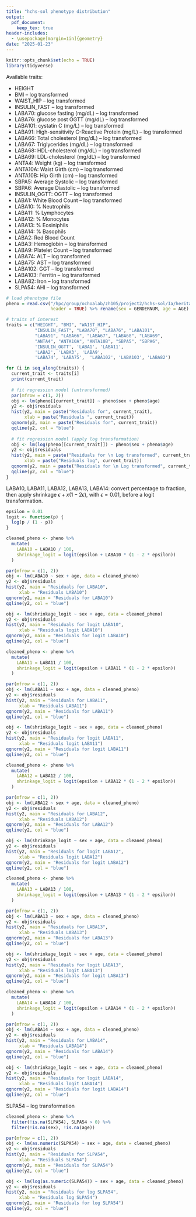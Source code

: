 ```yaml
---
title: "hchs-sol phenotype distribution"
output:
  pdf_document:
    keep_tex: true
header-includes:
  - \usepackage[margin=1in]{geometry}
date: "2025-01-23"
---
```


```r
knitr::opts_chunk$set(echo = TRUE)
library(tidyverse)
```

Available traits:

* HEIGHT
* BMI -- log transformed
* WAIST_HIP -- log transformed
* INSULIN_FAST -- log transformed
* LABA70: glucose fasting (mg/dL) -- log transformed
* LABA76: glucose post OGTT (mg/dL) -- log transformed
* LABA101: cystatin C (mg/L) -- log transformed
* LABA91: High-sensitivity C-Reactive Protein (mg/L) -- log transformed
* LABA66: Total cholesterol (mg/dL) -- log transformed
* LABA67: Triglycerides (mg/dL) -- log transformed
* LABA68: HDL-cholesterol (mg/dL) -- log transformed
* LABA69: LDL-cholesterol (mg/dL) -- log transformed
* ANTA4: Weight (kg) -- log transformed
* ANTA10A: Waist Girth (cm) -- log transformed
* ANTA10B: Hip Girth (cm) -- log transformed
* SBPA5: Average Systolic -- log transformed
* SBPA6: Average Diastolic -- log transformed
* INSULIN_OGTT: OGTT -- log transformed
* LABA1: White Blood Count -- log transformed
* LABA10: % Neutrophils 
* LABA11: % Lymphocytes 
* LABA12: % Monocytes 
* LABA13: % Eosiniphils 
* LABA14: % Basophils 
* LABA2: Red Blood Count 
* LABA3: Hemoglobin -- log transformed
* LABA9: Platelet Count -- log transformed
* LABA74: ALT -- log transformed
* LABA75: AST -- log transformed
* LABA102: GGT -- log transformed
* LABA103: Ferritin -- log transformed
* LABA82: Iron -- log transformed
* SLPA54: AHI -- log transformed
  
\newpage

```r
# load phenotype file
pheno = read.csv("/hpc/group/ochoalab/zh105/project2/hchs-sol/Ia/heritability/hchs_phen.csv", 
                 header = TRUE) %>% rename(sex = GENDERNUM, age = AGE)
```

```r
# traits of interest
traits = c("HEIGHT", "BMI", "WAIST_HIP", 
           "INSULIN_FAST", "LABA70", "LABA76", "LABA101", 
           "LABA91", "LABA66", "LABA67", "LABA68", "LABA69",
           "ANTA4", "ANTA10A", "ANTA10B", "SBPA5", "SBPA6",
           'INSULIN_OGTT', 'LABA1', 'LABA11',
           'LABA2', 'LABA3', 'LABA9',
           'LABA74', 'LABA75',  'LABA102', 'LABA103', 'LABA82')

for (i in seq_along(traits)) {
  current_trait <- traits[i]
  print(current_trait)
  
  # fit regression model (untransformed)
  par(mfrow = c(1, 2))
  obj <- lm(pheno[[current_trait]] ~ pheno$sex + pheno$age)
  y2 <- obj$residuals
  hist(y2, main = paste("Residuals for", current_trait), 
       xlab = paste("Residuals ", current_trait))
  qqnorm(y2, main = paste("Residuals for", current_trait))
  qqline(y2, col = "blue")
  
  # fit regression model (apply log transformation)
  obj <- lm(log(pheno[[current_trait]]) ~ pheno$sex + pheno$age)
  y2 <- obj$residuals
  hist(y2, main = paste("Residuals for \n Log transformed", current_trait), 
       xlab = paste("Residuals log", current_trait))
  qqnorm(y2, main = paste("Residuals for \n Log transformed", current_trait))
  qqline(y2, col = "blue")
}
```

LABA10, LABA11, LABA12, LABA13, LABA14: convert percentage to fraction, then apply shrinkage $\epsilon + x(1-2\epsilon)$, with $\epsilon = 0.01$, before a logit transformation.

```r
epsilon = 0.01
logit <- function(p) {
  log(p / (1 - p))
}

cleaned_pheno <- pheno %>%
  mutate(
    LABA10 = LABA10 / 100,                       
    shrinkage_logit = logit(epsilon + LABA10 * (1 - 2 * epsilon))
  )

par(mfrow = c(1, 2))
obj <- lm(LABA10 ~ sex + age, data = cleaned_pheno)
y2 <- obj$residuals
hist(y2, main = "Residuals for LABA10", 
     xlab = "Residuals LABA10")
qqnorm(y2, main = "Residuals for LABA10")
qqline(y2, col = "blue")

obj <- lm(shrinkage_logit ~ sex + age, data = cleaned_pheno)
y2 <- obj$residuals
hist(y2, main = "Residuals for logit LABA10", 
     xlab = "Residuals logit LABA10")
qqnorm(y2, main = "Residuals for logit LABA10")
qqline(y2, col = "blue")
```

```r
cleaned_pheno <- pheno %>%
  mutate(
    LABA11 = LABA11 / 100,                       
    shrinkage_logit = logit(epsilon + LABA11 * (1 - 2 * epsilon))
  )

par(mfrow = c(1, 2))
obj <- lm(LABA11 ~ sex + age, data = cleaned_pheno)
y2 <- obj$residuals
hist(y2, main = "Residuals for LABA11", 
     xlab = "Residuals LABA11")
qqnorm(y2, main = "Residuals for LABA11")
qqline(y2, col = "blue")

obj <- lm(shrinkage_logit ~ sex + age, data = cleaned_pheno)
y2 <- obj$residuals
hist(y2, main = "Residuals for logit LABA11", 
     xlab = "Residuals logit LABA11")
qqnorm(y2, main = "Residuals for logit LABA11")
qqline(y2, col = "blue")
```

```r
cleaned_pheno <- pheno %>%
  mutate(
    LABA12 = LABA12 / 100,                       
    shrinkage_logit = logit(epsilon + LABA12 * (1 - 2 * epsilon))
  )

par(mfrow = c(1, 2))
obj <- lm(LABA12 ~ sex + age, data = cleaned_pheno)
y2 <- obj$residuals
hist(y2, main = "Residuals for LABA12", 
     xlab = "Residuals LABA12")
qqnorm(y2, main = "Residuals for LABA12")
qqline(y2, col = "blue")

obj <- lm(shrinkage_logit ~ sex + age, data = cleaned_pheno)
y2 <- obj$residuals
hist(y2, main = "Residuals for logit LABA12", 
     xlab = "Residuals logit LABA12")
qqnorm(y2, main = "Residuals for logit LABA12")
qqline(y2, col = "blue")
```

```r
cleaned_pheno <- pheno %>%
  mutate(
    LABA13 = LABA13 / 100,                       
    shrinkage_logit = logit(epsilon + LABA13 * (1 - 2 * epsilon))
  )

par(mfrow = c(1, 2))
obj <- lm(LABA13 ~ sex + age, data = cleaned_pheno)
y2 <- obj$residuals
hist(y2, main = "Residuals for LABA13", 
     xlab = "Residuals LABA13")
qqnorm(y2, main = "Residuals for LABA13")
qqline(y2, col = "blue")

obj <- lm(shrinkage_logit ~ sex + age, data = cleaned_pheno)
y2 <- obj$residuals
hist(y2, main = "Residuals for logit LABA13", 
     xlab = "Residuals logit LABA13")
qqnorm(y2, main = "Residuals for logit LABA13")
qqline(y2, col = "blue")
```

```r
cleaned_pheno <- pheno %>%
  mutate(
    LABA14 = LABA14 / 100,                       
    shrinkage_logit = logit(epsilon + LABA14 * (1 - 2 * epsilon))
  )

par(mfrow = c(1, 2))
obj <- lm(LABA14 ~ sex + age, data = cleaned_pheno)
y2 <- obj$residuals
hist(y2, main = "Residuals for LABA14", 
     xlab = "Residuals LABA14")
qqnorm(y2, main = "Residuals for LABA14")
qqline(y2, col = "blue")

obj <- lm(shrinkage_logit ~ sex + age, data = cleaned_pheno)
y2 <- obj$residuals
hist(y2, main = "Residuals for logit LABA14", 
     xlab = "Residuals logit LABA14")
qqnorm(y2, main = "Residuals for logit LABA14")
qqline(y2, col = "blue")
```

SLPA54 -- log transformation
```r
cleaned_pheno <- pheno %>%
  filter(!is.na(SLPA54), SLPA54 > 0) %>%
  filter(!is.na(sex), !is.na(age)) 

par(mfrow = c(1, 2))
obj <- lm(as.numeric(SLPA54) ~ sex + age, data = cleaned_pheno)
y2 <- obj$residuals
hist(y2, main = "Residuals for SLPA54", 
     xlab = "Residuals SLPA54")
qqnorm(y2, main = "Residuals for SLPA54")
qqline(y2, col = "blue")

obj <- lm(log(as.numeric(SLPA54)) ~ sex + age, data = cleaned_pheno)
y2 <- obj$residuals
hist(y2, main = "Residuals for log SLPA54", 
     xlab = "Residuals log SLPA54")
qqnorm(y2, main = "Residuals for log SLPA54")
qqline(y2, col = "blue")
```